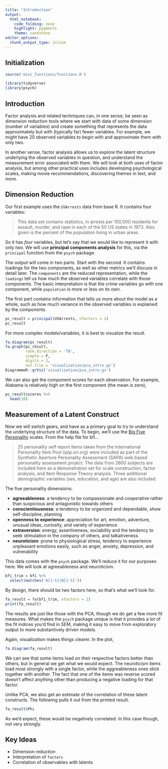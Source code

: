 ```yaml
---
title: "Introduction"
output: 
  html_notebook: 
    code_folding: none
    highlight: pygments
    theme: sandstone
editor_options: 
  chunk_output_type: inline
---
```


## Initialization


```r
source('misc_functions/functions.R')
```

```r
library(tidyverse)
library(psych)
```

## Introduction

Factor analysis and related techniques can, in one sense, be seen as dimension reduction tools where we start with data of some dimension (number of variables) and create something that represents the data approximately but with (typically far) fewer variables.  For example, we might have 20 observed variables to begin with and approximate them with only two.

In another sense, factor analysis allows us to explore the latent structure underlying the observed variables in question, and understand the measurement error associated with them.  We will look at both uses of factor analysis, but among other practical uses includes developing psychological scales, making movie recommendations, discovering themes in text, and more.


## Dimension Reduction

Our first example uses the `USArrests` data from base R.  It contains four variables:

> This data set contains statistics, in arrests per 100,000 residents for assault, murder, and rape in each of the 50 US states in 1973. Also given is the percent of the population living in urban areas.

So it has *four* variables, but let's say that we would like to represent it with only *two*.  We will use **principal components analysis** for this, via the `principal` function from the `psych` package.

The output will come in two parts.  Start with the second.  It contains loadings for the two components, as well as other metrics we'll discuss in detail later.  The `components` are the reduced representation, while the `loadings` tell us how much the observed variables correlate with those components.  The basic interpretation is that the crime variables go with one component, while `population` is more or less on its own. 

The first part contains information that tells us more about the model as a whole, such as how much variance in the observed variables is explained by the components.

```r
pc_result = principal(USArrests, nfactors = 2)
pc_result
```

For more complex models/variables, it is best to visualize the result.

```r
fa.diagram(pc_result)
fa.graph(pc_result, 
         rank.direction = 'TB', 
         simple = F,
         digits = 2,
         out.file = 'visualization/pca_intro.gv')
DiagrammeR::grViz('visualization/pca_intro.gv')
```



We can also get the component scores for each observation.  For example, Alabama is relatively high on the first component (the mean is zero), 

```r
pc_result$scores %>% 
  head(10)
```

## Measurement of a Latent Construct

Now we will switch gears, and have as a primary goal to try to understand the underlying structure of the data.  To begin, we'll use the [Big Five Personality](https://en.wikipedia.org/wiki/Big_Five_personality_traits) scales. From the help file for bfi...

> 25 personality self report items taken from the International Personality Item Pool (ipip.ori.org) were included as part of the Synthetic Aperture Personality Assessment (SAPA) web based personality assessment project. The data from 2800 subjects are included here as a demonstration set for scale construction, factor analysis, and Item Response Theory analysis. Three additional demographic variables (sex, education, and age) are also included.

The five personality dimensions:

- **agreeableness**: a tendency to be compassionate and cooperative rather than suspicious and antagonistic towards others
- **conscientiousness**: a tendency to be organized and dependable, show self-discipline, planning
- **openness to experience**: appreciation for art, emotion, adventure, unusual ideas, curiosity, and variety of experience.
- **extraversion**:  energy, assertiveness, sociability and the tendency to seek stimulation in the company of others, and talkativeness.
- **neuroticism**:  prone to physiological stress, tendency to experience unpleasant emotions easily, such as anger, anxiety, depression, and vulnerability

This data comes with the `psych` package.  We'll reduce it for our purposes here.  We will look at agreeableness and neuroticism.  

```r
bfi_trim = bfi %>% 
  select(matches('A[1-5]|N[1-5]'))
```

By design, there should be two factors here, so that's what we'll look for.

```r
fa_result = fa(bfi_trim, nfactors = 2)
print(fa_result)
```

The results are just like those with the PCA, though we do get a few more fit measures. What makes the `psych` package unique is that it provides a lot of the fit indices you'd find in SEM, making it easy to move from exploratory output to more substantively driven models.  

Again, visualization makes things clearer. In the plot, 

```r
fa.diagram(fa_result)
```

We can see that some items load on their respective factors better than others, but in general we get what we would expect.  The neuroticism items load most strongly with a single factor, while the aggreableness ones stick together with another.  The fact that one of the items was reverse scored doesn't affect anything other than producing a negative loading for that factor.

Unlike PCA, we also get an estimate of the correlation of these latent constructs.  The following pulls it out from the printed result.

```r
fa_result$Phi
```

As we'd expect, these would be negatively correlated. In this case though, not very strongly.

## Key Ideas

- Dimension reduction
- Interpretation of `factors`
- Correlation of observables with latents